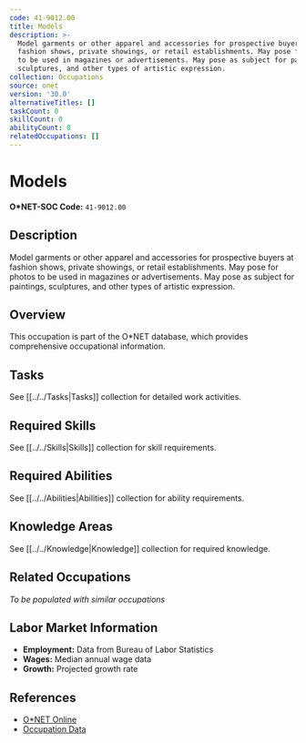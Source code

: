 ```yaml
---
code: 41-9012.00
title: Models
description: >-
  Model garments or other apparel and accessories for prospective buyers at
  fashion shows, private showings, or retail establishments. May pose for photos
  to be used in magazines or advertisements. May pose as subject for paintings,
  sculptures, and other types of artistic expression.
collection: Occupations
source: onet
version: '30.0'
alternativeTitles: []
taskCount: 0
skillCount: 0
abilityCount: 0
relatedOccupations: []
---
```

# Models

**O*NET-SOC Code:** `41-9012.00`

## Description

Model garments or other apparel and accessories for prospective buyers at fashion shows, private showings, or retail establishments. May pose for photos to be used in magazines or advertisements. May pose as subject for paintings, sculptures, and other types of artistic expression.

## Overview

This occupation is part of the O*NET database, which provides comprehensive occupational information.

## Tasks

See [[../../Tasks|Tasks]] collection for detailed work activities.

## Required Skills

See [[../../Skills|Skills]] collection for skill requirements.

## Required Abilities

See [[../../Abilities|Abilities]] collection for ability requirements.

## Knowledge Areas

See [[../../Knowledge|Knowledge]] collection for required knowledge.

## Related Occupations

*To be populated with similar occupations*

## Labor Market Information

- **Employment:** Data from Bureau of Labor Statistics
- **Wages:** Median annual wage data
- **Growth:** Projected growth rate

## References

- [O*NET Online](https://www.onetonline.org/link/summary/41-9012.00)
- [Occupation Data](https://www.onetcenter.org/)
